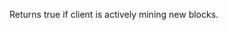 
Returns true if client is actively mining new blocks. <CreditCost network="evm" method="eth_mining" />
